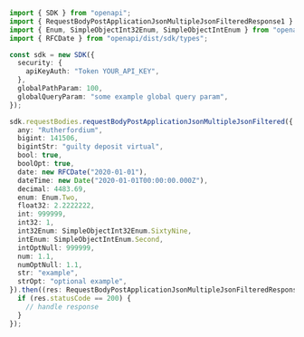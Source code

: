 ```typescript showLineNumbers copy filename="Request Body Post Application Json Multiple Json Filtered usage example"
import { SDK } from "openapi";
import { RequestBodyPostApplicationJsonMultipleJsonFilteredResponse1 } from "openapi/dist/sdk/models/operations";
import { Enum, SimpleObjectInt32Enum, SimpleObjectIntEnum } from "openapi/dist/sdk/models/shared";
import { RFCDate } from "openapi/dist/sdk/types";

const sdk = new SDK({
  security: {
    apiKeyAuth: "Token YOUR_API_KEY",
  },
  globalPathParam: 100,
  globalQueryParam: "some example global query param",
});

sdk.requestBodies.requestBodyPostApplicationJsonMultipleJsonFiltered({
  any: "Rutherfordium",
  bigint: 141506,
  bigintStr: "guilty deposit virtual",
  bool: true,
  boolOpt: true,
  date: new RFCDate("2020-01-01"),
  dateTime: new Date("2020-01-01T00:00:00.000Z"),
  decimal: 4483.69,
  enum: Enum.Two,
  float32: 2.2222222,
  int: 999999,
  int32: 1,
  int32Enum: SimpleObjectInt32Enum.SixtyNine,
  intEnum: SimpleObjectIntEnum.Second,
  intOptNull: 999999,
  num: 1.1,
  numOptNull: 1.1,
  str: "example",
  strOpt: "optional example",
}).then((res: RequestBodyPostApplicationJsonMultipleJsonFilteredResponse1) => {
  if (res.statusCode == 200) {
    // handle response
  }
});
```
